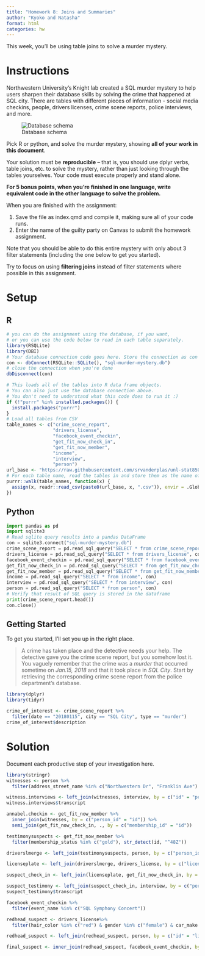 ```yaml
---
title: "Homework 8: Joins and Summaries"
author: "Kyoko and Natasha"
format: html
categories: hw
---
```


This week, you'll be using table joins to solve a murder mystery.

# Instructions
Northwestern University's Knight lab created a SQL murder mystery to help users sharpen their database skills by solving the crime that happened at SQL city. There are tables with different pieces of information - social media checkins, people, drivers licenses, crime scene reports, police interviews, and more. 

![Database schema](https://mystery.knightlab.com/schema.png)

Pick R or python, and solve the murder mystery, showing **all of your work in this document**. 

Your solution must be **reproducible** -- that is, you should use dplyr verbs, table joins, etc. to solve the mystery, rather than just looking through the tables yourselves. Your code must execute properly and stand alone.

**For 5 bonus points, when you're finished in one language, write equivalent code in the other language to solve the problem.**

When you are finished with the assignment: 

1. Save the file as index.qmd and compile it, making sure all of your code runs.
2. Enter the name of the guilty party on Canvas to submit the homework assignment.

Note that you should be able to do this entire mystery with only about 3 filter statements (including the one below to get you started). 

Try to focus on using **filtering joins** instead of filter statements where possible in this assignment.

# Setup

## R

```r
# you can do the assignment using the database, if you want, 
# or you can use the code below to read in each table separately.
library(RSQLite)
library(DBI)
# Your database connection code goes here. Store the connection as con 
con <- dbConnect(RSQLite::SQLite(), "sql-murder-mystery.db")
# close the connection when you're done
dbDisconnect(con)
```

```r
# This loads all of the tables into R data frame objects. 
# You can also just use the database connection above.
# You don't need to understand what this code does to run it :)
if (!"purrr" %in% installed.packages()) {
  install.packages("purrr")
}
# Load all tables from CSV
table_names <- c("crime_scene_report", 
                 "drivers_license", 
                 "facebook_event_checkin",
                 "get_fit_now_check_in", 
                 "get_fit_now_member", 
                 "income", 
                 "interview",
                 "person")
url_base <- "https://raw.githubusercontent.com/srvanderplas/unl-stat850/main/data/sql-murder/"
# For each table name, read the tables in and store them as the name of the table
purrr::walk(table_names, function(x) {
  assign(x, readr::read_csv(paste0(url_base, x, ".csv")), envir = .GlobalEnv)
})
```



## Python

```python
import pandas as pd
import sqlite3
# Read sqlite query results into a pandas DataFrame
con = sqlite3.connect("sql-murder-mystery.db")
crime_scene_report = pd.read_sql_query("SELECT * from crime_scene_report", con)
drivers_license = pd.read_sql_query("SELECT * from drivers_license", con)
facebook_event_checkin = pd.read_sql_query("SELECT * from facebook_event_checkin", con)
get_fit_now_check_in = pd.read_sql_query("SELECT * from get_fit_now_check_in", con)
get_fit_now_member = pd.read_sql_query("SELECT * from get_fit_now_member", con)
income = pd.read_sql_query("SELECT * from income", con)
interview = pd.read_sql_query("SELECT * from interview", con)
person = pd.read_sql_query("SELECT * from person", con)
# Verify that result of SQL query is stored in the dataframe
print(crime_scene_report.head())
con.close()
```


## Getting Started 

To get you started, I'll set you up in the right place. 


> A crime has taken place and the detective needs your help. The detective gave you the crime scene report, but you somehow lost it. You vaguely remember that the crime was a *murder* that occurred sometime on *Jan.15, 2018* and that it took place in *SQL City*. Start by retrieving the corresponding crime scene report from the police department’s database.

```r
library(dplyr)
library(tidyr)

crime_of_interest <- crime_scene_report %>%
  filter(date == "20180115", city == "SQL City", type == "murder")
crime_of_interest$description
```


# Solution

Document each productive step of your investigation here.

```r
library(stringr)
witnesses <- person %>%
  filter(address_street_name %in% c("Northwestern Dr", "Franklin Ave") & (address_number == max(address_number) | str_detect(name,"Annabel")))

witness.interviews <- left_join(witnesses, interview, by = c("id" = "person_id"))
witness.interviews$transcript

annabel.checkin <- get_fit_now_member %>%
  inner_join(witnesses, by = c("person_id" = "id")) %>%
  semi_join(get_fit_now_check_in, ., by = c("membership_id" = "id"))

testimonysuspects <- get_fit_now_member %>%
  filter(membership_status %in% c("gold"), str_detect(id, "^48Z"))

driverslmerge <- left_join(testimonysuspects, person, by = c("person_id" = "id"))

licenseplate <- left_join(driverslmerge, drivers_license, by = c("license_id" = "id"))

suspect_check_in <- left_join(licenseplate, get_fit_now_check_in, by = c("id" = "membership_id"))

suspect_testimony <- left_join(suspect_check_in, interview, by = c("person_id" = "person_id"))
suspect_testimony$transcript

facebook_event_checkin %>%
  filter(event_name %in% c("SQL Symphony Concert"))

redhead_suspect <- drivers_license%>%
  filter(hair_color %in% c("red") & gender %in% c("female") & car_make %in% c("Tesla") & str_detect(car_model, "S"))

redhead_suspect <- left_join(redhead_suspect, person, by = c("id" = "license_id"))

final_suspect <- inner_join(redhead_suspect, facebook_event_checkin, by = c("id.y" = "person_id"))
```
